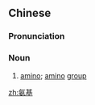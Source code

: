 ==Chinese==
{{zh-forms}}

===Pronunciation===
{{zh-pron
|m=ānjī
|c=on1 gei1
|cat=n
}}

===Noun===
{{zh-noun}}

# [[amino]]; [[amino]] [[group]]

{{zh-cat|Chemistry}}

[[zh:氨基]]